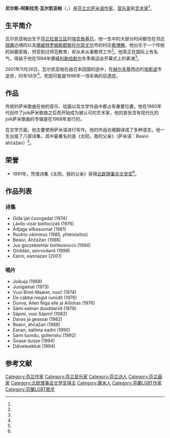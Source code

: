 {{Infobox writer
| 姓名     = 尼尔斯-阿斯拉克·瓦尔凯亚帕
| 原文名称 = Nils-Aslak Valkeapää
| 图像     = Nils-Aslak-Valkeapaa.jpg
| 图像说明 = 1960年代初期时的瓦尔凯亚帕
| 出生     = {{Birth date|1943|3|23}}
| 出生地点 = [[芬兰|芬兰]][[埃农泰基厄|埃农泰基厄]]
| 逝世     = {{death date and age|2001|11|26|1943|3|23}}
| 逝世地点 = 芬兰[[埃斯波|埃斯波]]<ref name="hs_muisto"/>
| 职业     = [[诗人|诗人]]、[[音乐家|音乐家]]、[[画家|画家]]
| 国籍     = {{FIN}}<br/>{{NOR}}（2001年起）<ref name="hs_joikaamalla"/>
| 种族     = [[萨米人|萨米人]]
| 语言     = [[萨米语|萨米语]]
| 体裁     = [[诗歌|诗歌]]
}}

'''尼尔斯-阿斯拉克·瓦尔凯亚帕'''（{{lang-fi|Nils-Aslak Valkeapää}}，{{bd|1943年|3月23日|2001年|11月26日|catIdx=Valkeapaa, Nils-Aslak}}）是[[芬兰|芬兰]][[北萨米语|北萨米语]][[作家|作家]]、[[音乐家|音乐家]]和[[艺术家|艺术家]]<ref name="enils"/>。

== 生平简介 ==
瓦尔凯亚帕出生于[[芬兰|芬兰]][[拉普兰区|拉普兰区]]的[[埃农泰基厄|埃农泰基厄]]。他一生中的大部分时间都住在邻近[[瑞典|瑞典]]边境的{{tsl|fi|Käsivarsi (Suomi)|手臂地区}}以及[[挪威|挪威]][[特罗姆斯郡|特罗姆斯郡]][[斯托尔菲尤尔|斯托尔菲尤尔]]市的村庄[[希博滕|希博滕]]。他出生于一个传统的驯鹿家族，但受到过师范教育，却从未从事教师工作<ref name="hs_joikaamalla"/>。他真正在国际上有名气，得益于他在1994年挪威[[利勒哈默尔|利勒哈默尔]]冬季奥运会开幕式上的表演<ref name="mic.no"/>。

2001年11月26日，瓦尔凯亚帕在由日本回国的途中，在[[赫尔辛基|赫尔辛基]]西边的[[埃斯波|埃斯波]]市逝世，时年58岁<ref name="hs_muisto"/>。死因可能是1996年一场车祸的后遗症。

== 作品 ==
传统的萨米歌曲{{tsl|en|Joik|Joik|joik}}在他的音乐、绘画以及文学作品中都占有重要位置。他在1960年代创作了joik萨米歌曲之后而开始成为被认可的艺术家，他的首张含有现代化的joik萨米歌曲的专辑是在1968年发行的。

在文学方面，他主要使用萨米语进行写作。他的作品也被翻译成了多种语言。他一生出版了八部诗集，其中最著名的是《太阳，我的父亲》（萨米语：Beaivi áhčážan）<ref name="baiki"/>。

== 荣誉 ==
* 1991年，凭借诗集《太阳，我的父亲》获得[[北欧理事会文学奖|北欧理事会文学奖]]<ref name="utexas"/>。

== 作品列表 ==
=== 诗集 ===
* Giđa ijat čuovgadat (1974)
* Lávllo vizár biellocizáš (1976)
* Ádjaga silbasuonat (1981)
* Ruoktu váimmus (1985, yhteislaitos)
* Beaivi, Áhčážan (1988)
* Jus gazzebiehtár bohkosivccii (1994)
* Girddán, seivvodanš (1999)
* Eanni, eannázan (2001)

=== 唱片 ===
* Joikuja (1968)
* Juoigamat (1973)
* Vuoi Biret-Maaret, vuoi! (1974)
* De cábba niegut runiidit (1976)
* Duvva, Áilen Niga elle ja Aillohas (1976)
* Sámi eatnan duoddariid (1978)
* Sápmi, vuoi Sápmi! (1982)
* Davas ja geassai (1982)
* Beaivi, áhčážan (1988)
* Eanan, eallima eadni (1990)
* Sámi luondu, gollerisku (1992)
* Goase dusse (1994)
* Dálveleaikkat (1994)

== 参考文献 ==
{{Reflist|2|refs=
<ref name="hs_muisto">{{cite web | url = http://www.hs.fi/muistot/a1364359024721 | title = Nils-Aslak Valkeapää | author = Jaakko Tahkolahti | quote = 赫尔辛基日报上的讣告 | language = fi | publisher = [[赫尔辛基日报|赫尔辛基日报]]（Helsingin Sanomat） | accessdate = 2016-07-23 | archive-date = 2016-08-09 | archive-url = https://web.archive.org/web/20160809182152/http://www.hs.fi/muistot/a1364359024721 | dead-url = no }}</ref>

<ref name="hs_joikaamalla">{{cite web | url = http://www.hs.fi/paivanlehti/arkisto/Joikaamalla+maailman+tietoisuuteen/aaHS20070828SI1KU02705?src=haku&ref=arkisto%2F | title = Joikaamalla maailman tietoisuuteen | author = Tapio Mainio | language = fi | publisher = [[赫尔辛基日报|赫尔辛基日报]]（Helsingin Sanomat） | date = 2007-08-28 | accessdate = 2016-07-23 }}</ref>

<ref name="enils">{{cite web|url=http://www.rovaniemi.fi/lapinkirjailijat/enils.htm |title=Nils-Aslak Valkeapää |language=en |publisher=rovaniemi.fi |accessdate=2016-07-23 |deadurl=y |archiveurl=https://web.archive.org/web/20080609053748/http://www.rovaniemi.fi/lapinkirjailijat/enils.htm |archivedate=2008-06-09 }}</ref>

<ref name="mic.no">{{cite web | url = http://www.mic.no/mic.nsf/doc/art2003101614141626442664 | title = A search for identity | author = Tomas Lauvland Pettersen | language = en | publisher = mic.no | date = 2005-06-02 | accessdate = 2016-07-23 | archive-date = 2020-04-02 | archive-url = https://web.archive.org/web/20200402160945/http://www.mic.no/mic.nsf/doc/art2003101614141626442664 | dead-url = no }}</ref>

<ref name="baiki">{{cite web | url = http://www.baiki.org/content/nils.htm | title = Nils-Aslak Valkeapää 1943-2001 | author = Nathan Muus & Harald Gaski | language = en | publisher = baiki.org | accessdate = 2016-07-23 | archive-url = https://web.archive.org/web/20160601174210/http://www.baiki.org/content/nils.htm | archive-date = 2016-06-01 | dead-url = yes }}</ref>

<ref name="utexas">{{cite web | url = http://www.laits.utexas.edu/sami/diehtu/siida/reindeer/valk.htm | title = Nils-Aslak Valkeapää | author =  | quote =  | format =  | language = en | publisher = utexas.edu | accessdate = 2016-07-23 | archive-date = 2021-01-18 | archive-url = https://web.archive.org/web/20210118051113/http://www.laits.utexas.edu/sami/diehtu/siida/reindeer/valk.htm | dead-url = no }}</ref>
}}

{{Authority control}}
{{DEFAULTSORT:Valkeapaa, Nils-Aslak}}

[[Category:芬兰作家|Category:芬兰作家]]
[[Category:芬兰音乐家|Category:芬兰音乐家]]
[[Category:芬兰诗人|Category:芬兰诗人]]
[[Category:芬兰画家|Category:芬兰画家]]
[[Category:北欧理事会文学奖得主|Category:北欧理事会文学奖得主]]
[[Category:薩米人|Category:薩米人]]
[[Category:芬蘭LGBT作家|Category:芬蘭LGBT作家]]
[[Category:芬蘭LGBT歌手|Category:芬蘭LGBT歌手]]